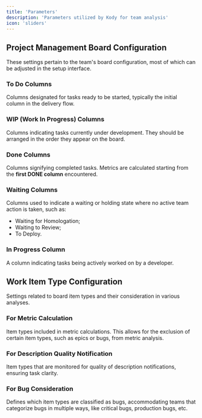 ```yaml
---
title: 'Parameters'
description: 'Parameters utilized by Kody for team analysis'
icon: 'sliders'
---
```


## Project Management Board Configuration
These settings pertain to the team's board configuration, most of which can be adjusted in the setup interface. 
### To Do Columns
Columns designated for tasks ready to be started, typically the initial column in the delivery flow.
### WIP (Work In Progress) Columns
Columns indicating tasks currently under development. They should be arranged in the order they appear on the board.
### Done Columns
Columns signifying completed tasks. Metrics are calculated starting from the **first DONE column** encountered.

### Waiting Columns
Columns used to indicate a waiting or holding state where no active team action is taken, such as:
* Waiting for Homologation;
* Waiting to Review;
* To Deploy.

### In Progress Column
A column indicating tasks being actively worked on by a developer.

## Work Item Type Configuration
Settings related to board item types and their consideration in various analyses.

### For Metric Calculation
Item types included in metric calculations. This allows for the exclusion of certain item types, such as epics or bugs, from metric analysis.

### For Description Quality Notification
Item types that are monitored for quality of description notifications, ensuring task clarity.

### For Bug Consideration
Defines which item types are classified as bugs, accommodating teams that categorize bugs in multiple ways, like critical bugs, production bugs, etc.
